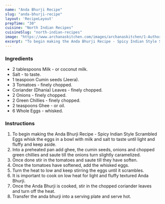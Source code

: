 ---
name: "Anda Bhurji Recipe"
slug: "anda-bhurji-recipe"
layout: 'RecipeLayout'
prepTime: "30"
cuisine: "North Indian Recipes"
cuisineSlug: "north-indian-recipes"
image: "https://www.archanaskitchen.com/images/archanaskitchen/1-Author/Monika_Manchanda/Indian_Style_Scrambled_Eggs_Anda_Bhurji.jpg"
excerpt: "To begin making the Anda Bhurji Recipe - Spicy Indian Style Scrambled Eggs whisk the eggs in a bowl with milk and salt to taste until light and fluffy and keep aside"
---

### Ingredients

- 2 tablespoons Milk - or coconut milk.
- Salt - to taste.
- 1 teaspoon Cumin seeds (Jeera).
- 3 Tomatoes - finely chopped.
- Coriander (Dhania) Leaves - finely chopped.
- 2 Onions - finely chopped.
- 2 Green Chillies - finely chopped.
- 2 teaspoons Ghee - or oil.
- 6 Whole Eggs - whisked.

### Instructions

1. To begin making the Anda Bhurji Recipe - Spicy Indian Style Scrambled Eggs whisk the eggs in a bowl with milk and salt to taste until light and fluffy and keep aside.
1. Into a preheated pan add ghee, the cumin seeds, onions and chopped green chillies and saute till the onions turn slightly caramelized.
1. Once done stir in the tomatoes and saute till they have soften.
1. Once the tomatoes have softened, add the whisked eggs.
1. Turn the heat to low and keep stirring the eggs until it scrambles.
1. It is important to cook on low heat for light and fluffy textured Anda Bhurji.
1. Once the Anda Bhurji is cooked, stir in the chopped coriander leaves and turn off the heat.
1. Transfer the anda bhurji into a serving plate and serve hot.
